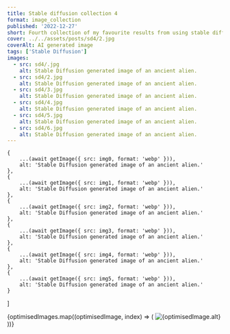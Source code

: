 ```yaml
---
title: Stable diffusion collection 4
format: image_collection
published: '2022-12-27'
short: Fourth collection of my favourite results from using stable diffusion.
cover: ../../assets/posts/sd4/2.jpg
coverAlt: AI generated image
tags: ['Stable Diffusion']
images:
  - src: sd4/.jpg
    alt: Stable Diffusion generated image of an ancient alien.
  - src: sd4/2.jpg
    alt: Stable Diffusion generated image of an ancient alien.
  - src: sd4/3.jpg
    alt: Stable Diffusion generated image of an ancient alien.
  - src: sd4/4.jpg
    alt: Stable Diffusion generated image of an ancient alien.
  - src: sd4/5.jpg
    alt: Stable Diffusion generated image of an ancient alien.
  - src: sd4/6.jpg
    alt: Stable Diffusion generated image of an ancient alien.
---
```





	{
		...(await getImage({ src: img0, format: 'webp' })),
		alt: 'Stable Diffusion generated image of an ancient alien.'
	},
	{
		...(await getImage({ src: img1, format: 'webp' })),
		alt: 'Stable Diffusion generated image of an ancient alien.'
	},
	{
		...(await getImage({ src: img2, format: 'webp' })),
		alt: 'Stable Diffusion generated image of an ancient alien.'
	},
	{
		...(await getImage({ src: img3, format: 'webp' })),
		alt: 'Stable Diffusion generated image of an ancient alien.'
	},
	{
		...(await getImage({ src: img4, format: 'webp' })),
		alt: 'Stable Diffusion generated image of an ancient alien.'
	},
	{
		...(await getImage({ src: img5, format: 'webp' })),
		alt: 'Stable Diffusion generated image of an ancient alien.'
	}
]

<ImageGalleryWrapper>
	{optimisedImages.map((optimisedImage, index) => (
		<ImageGalleryButton index={index} client:load>
			<Image
				src={optimisedImage.rawOptions.src}
				alt={optimisedImage.alt}
				quality={100}
				densities={[1.5, 2, 3]}
				class="h-full w-full object-cover"
			/>
		</ImageGalleryButton>
	))}
</ImageGalleryWrapper>

<ImageGallery images={optimisedImages} client:load />
